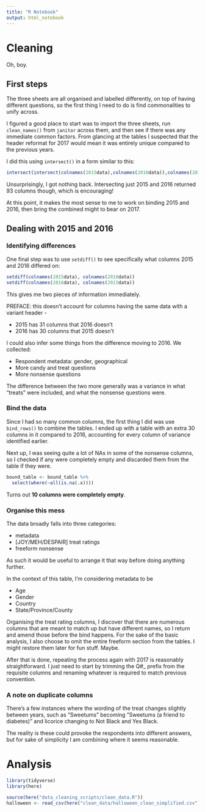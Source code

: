 ```yaml
---
title: "R Notebook"
output: html_notebook
---
```


# Cleaning

Oh, boy.

## First steps

The three sheets are all organised and labelled differently, on top of having different questions, so the first thing I need to do is find commonalities to unify across.

I figured a good place to start was to import the three sheets, run `clean_names()` from `janitor` across them, and then see if there was any immediate common factors. From glancing at the tables I suspected that the header reformat for 2017 would mean it was entirely unique compared to the previous years.

I did this using `intersect()` in a form similar to this:
```r
intersect(intersect(colnames(2015data),colnames(2016data)),colnames(2017data))
```
Unsurprisingly, I got nothing back. Intersecting just 2015 and 2016 returned 93 columns though, which is encouraging!

At this point, it makes the most sense to me to work on binding 2015 and 2016, then bring the combined might to bear on 2017.

## Dealing with 2015 and 2016

### Identifying differences

One final step was to use `setdiff()` to see specifically what columns 2015 and 2016 differed on:
```r
setdiff(colnames(2015data), colnames(2016data))
setdiff(colnames(2016data), colnames(2015data))
```

This gives me two pieces of information immediately. 

PREFACE: this doesn't account for columns having the same data with a variant header -

* 2015 has 31 columns that 2016 doesn't
* 2016 has 30 columns that 2015 doesn't

I could also infer some things from the difference moving to 2016. We collected:

* Respondent metadata: gender, geographical
* More candy and treat questions
* More nonsense questions

The difference between the two more generally was a variance in what "treats" were included, and what the nonsense questions were.

### Bind the data

Since I had so many common columns, the first thing I did was use `bind_rows()` to combine the tables. I ended up with a table with an extra 30 columns in it compared to 2016, accounting for every column of variance identified earlier.

Next up, I was seeing quite a lot of NAs in some of the nonsense columns, so I checked if any were completely empty and discarded them from the table if they were.

```r
bound_table <- bound_table %>% 
  select(where(~all(is.na(.x))))
```

Turns out **10 columns were completely empty**.

### Organise this mess

The data broadly falls into three categories: 

* metadata
* [JOY/MEH/DESPAIR] treat ratings 
* freeform nonsense

As such it would be useful to arrange it that way before doing anything further.

In the context of this table, I'm considering metadata to be 

* Age
* Gender
* Country
* State/Province/County

Organising the treat rating columns, I discover that there are numerous columns that are meant to match up but have different names, so I return and amend those before the bind happens. For the sake of the basic analysis, I also choose to omit the entire freeform section from the tables. I might restore them later for fun stuff. Maybe.

After that is done, repeating the process again with 2017 is reasonably straightforward. I just need to start by trimming the Q#_ prefix from the requisite columns and renaming whatever is required to match previous convention.

### A note on duplicate columns

There's a few instances where the wording of the treat changes slightly between years, such as "Sweetums" becoming "Sweetums (a friend to diabetes)" and licorice changing to Not Black and Yes Black.

The reality is these could provoke the respondents into different answers, but for sake of simplicity I am combining where it seems reasonable.

# Analysis


```r
library(tidyverse)
library(here)
```

```r
source(here("data_cleaning_scripts/clean_data.R"))
halloween <- read_csv(here("clean_data/halloween_clean_simplified.csv"))
```


